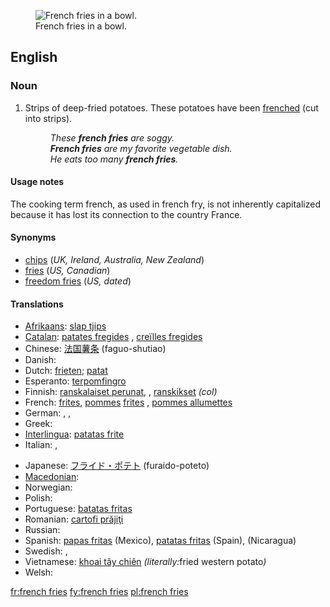 [[Image:Pommes-1.jpg|thumb|French fries in a bowl.]]
==English==

===Noun===
{{wikipedia}}
{{en-plural noun|head=[[french]] [[fries]]|sg=[[french fry]]}}

# {{chiefly|North America}} Strips of deep-fried potatoes.  These potatoes have been [[frenched]] (cut into strips).
#: ''These '''french fries''' are soggy.''
#: '''''French fries''' are my favorite vegetable dish.''
#: ''He eats too many '''french fries'''.''

====Usage notes====
The cooking term french, as used in french fry, is not inherently capitalized because it has lost its connection to the country France.

====Synonyms====
* [[chips]] (''UK, Ireland, Australia, New Zealand'')
* [[fries]] (''US, Canadian'')
* [[freedom fries]] (''US, dated'')

====Translations====
{{trans-top|deep fried strips of potato}}
* [[Afrikaans]]: [[slap tjips]]
* [[Catalan]]: [[patates fregides]] {{f}}, [[creïlles fregides]] {{f}}
* Chinese: [[法国薯条]] (faguo-shutiao)
* Danish: {{t+|da|pomfrit|c}}
* Dutch: [[frieten]]; [[patat]]
* Esperanto: [[terpomfingro]]
* Finnish: [[ranskalaiset perunat]], {{t-|fi|ranskanperunat}}, [[ranskikset]] ''(col)''
* French: [[frites]], [[pomme]]s [[frites]] {{f|p}}, [[pommes allumettes]] {{f}}
* German: {{t+|de|Pommes frites|f|p}}, {{t-|de|Pommes|f|p}}, {{t-|de|Fritten|f|p}}
* Greek: {{t-|el|τηγανιτές πατάτες|f|p|tr=tiganités patátes}}
* [[Interlingua]]: [[patatas frite]]
* Italian: {{t-|it|patate fritte|f|p}}, {{t-|it|patatine fritte|f|p}}
{{trans-mid}}
* Japanese: [[フライド・ポテト]] (furaido-poteto)
* [[Macedonian]]: {{t|mk|помфрит|m|tr=pomfrít}}
* Norwegian: {{t-|no|pommes frites|m}}
* Polish: {{t-|pl|frytki|p}}
* Portuguese: [[batatas fritas]]
* Romanian: [[cartofi prăjiţi]] {{m|p}}
* Russian: {{t|ru|картофель фри|m|sc=Cyrl|tr=kartófel' fri}}
* Spanish: [[papas fritas]] (Mexico), [[patatas fritas]] (Spain), {{t|es|papitas fritas}} (Nicaragua)
* Swedish: {{t-|sv|pommes frites|c}}, {{t-|sv|strips|p}}
* Vietnamese: [[khoai tây chiên]] ''(literally: ''fried western potato'')''
* Welsh: {{t|cy|sglodion}}
{{trans-bottom}}

[[fr:french fries]]
[[fy:french fries]]
[[pl:french fries]]